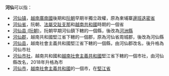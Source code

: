 '''河仙'''可以指：
*[[河仙镇|河仙镇]]，[[越南|越南]][[廣南國|廣南國]]後期和[[阮朝|阮朝]]早期半獨立政權，原為柬埔寨[[邊班迭密省|邊班迭密省]]
*[[河仙省|河仙省]]，阮朝、[[法屬交趾支那|法屬交趾支那]]和[[越南共和國|越南共和國]]時期的一個省
*[[河仙县_(阮朝)|河仙县 (阮朝)]]，阮朝早期河仙鎮下轄的一個縣，後改為[[河洲縣|河洲縣]]
*[[河仙郡|河仙郡]]，越南共和國堅江省下轄的一個郡，原為河仙省周城郡，後改為河仙縣
*[[河仙县|河仙县]]，越南社會主義共和國堅江省下轄的一個縣，由河仙郡改名，後升格為河仙市社
*[[河仙市社|河仙市社]]，越南共和國和[[越南社會主義共和國|越南社會主義共和國]]堅江省下轄的一個市社，由河仙縣改名，2018年升格為市
*[[河仙市|河仙市]]，[[越南社會主義共和國|越南社會主義共和國]]的一個市，在[[堅江省|堅江省]]
{{disambig|Cat=二字地名消歧義}}